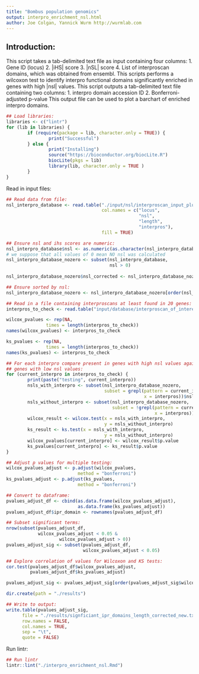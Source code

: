 ```yaml
---
title: "Bombus population genomics"
output: interpro_enrichment_nsl.html
author: Joe Colgan, Yannick Wurm http://wurmlab.com
---
```


## Introduction:
This script takes a tab-delimited text file as input containing four columns:
1. Gene ID (locus)
2. |iHS| score
3. |nSL| score
4. List of interproscan domains, which was obtained from ensembl.
This scripts performs a wilcoxon test to identify interpro functional domains significantly enriched in genes with high |nsl| values.
This script outputs a tab-delimited text file containing two columns:
1. interpro domain accession ID
2. Bonferroni-adjusted p-value
This output file can be used to plot a barchart of enriched interpro domains.

```r
## Load libraries:
libraries <- c("lintr")
for (lib in libraries) {
        if (require(package = lib, character.only = TRUE)) {
                print("Successful")
        } else {
                print("Installing")
                source("https://bioconductor.org/biocLite.R")
                biocLite(pkgs = lib)
                library(lib, character.only = TRUE )
        }
}
```

Read in input files:

```r
## Read data from file:
nsl_interpro_database <- read.table("./input/nsl/interproscan_input_plus_nsl_top_scores_per_gene_new.txt",
                                    col.names = c("locus",
                                                  "nsl",
                                                  "length",
                                                  "interpros"),
                                    fill = TRUE)

## Ensure nsl and ihs scores are numeric:
nsl_interpro_database$nsl <- as.numeric(as.character(nsl_interpro_database$nsl))
# we suppose that all values of 0 mean NO nsl was calculated
nsl_interpro_database_nozero <- subset(nsl_interpro_database,
                                       nsl > 0)
        
nsl_interpro_database_nozero$nsl_corrected <- nsl_interpro_database_nozero$nsl/as.numeric(unlist(nsl_interpro_database_nozero$length))

## Ensure sorted by nsl:
nsl_interpro_database_nozero <- nsl_interpro_database_nozero[order(nsl_interpro_database_nozero$nsl_corrected), ]

## Read in a file containing interproscans at least found in 20 genes:
interpros_to_check <- read.table("input/database/interproscan_of_interest_input_for_wilcoxon.n20.txt")$V1

wilcox_pvalues <- rep(NA,
               times = length(interpros_to_check))
names(wilcox_pvalues) <- interpros_to_check

ks_pvalues <- rep(NA,
               times = length(interpros_to_check))
names(ks_pvalues) <- interpros_to_check

## For each interpro compare present in genes with high nsl values against
## genes with low nsl values:
for (current_interpro in interpros_to_check) {
        print(paste("testing", current_interpro))
        nsls_with_interpro <- subset(nsl_interpro_database_nozero,
                                     subset = grepl(pattern = current_interpro,
                                                    x = interpros))$nsl_corrected
        nsls_without_interpro <- subset(nsl_interpro_database_nozero,
                                        subset = !grepl(pattern = current_interpro,
                                                        x = interpros))$nsl_corrected
        wilcox_result <- wilcox.test(x = nsls_with_interpro,
                                     y = nsls_without_interpro)
        ks_result <- ks.test(x = nsls_with_interpro,
                                     y = nsls_without_interpro)
        wilcox_pvalues[current_interpro] <- wilcox_result$p.value
        ks_pvalues[current_interpro] <- ks_result$p.value
}

## Adjust p values for multiple testing:
wilcox_pvalues_adjust <- p.adjust(wilcox_pvalues,
                           method = "bonferroni")
ks_pvalues_adjust <- p.adjust(ks_pvalues,
                           method = "bonferroni")

## Convert to dataframe:
pvalues_adjust_df <- cbind(as.data.frame(wilcox_pvalues_adjust),
                           as.data.frame(ks_pvalues_adjust))
pvalues_adjust_df$ipr_domain <- rownames(pvalues_adjust_df)

## Subset significant terms:
nrow(subset(pvalues_adjust_df,
            wilcox_pvalues_adjust < 0.05 &
                    wilcox_pvalues_adjust > 0))
pvalues_adjust_sig <- subset(pvalues_adjust_df,
                             wilcox_pvalues_adjust < 0.05)

## Explore correlation of values for Wilcoxon and KS tests:
cor.test(pvalues_adjust_df$wilcox_pvalues_adjust,
         pvalues_adjust_df$ks_pvalues_adjust)

pvalues_adjust_sig <- pvalues_adjust_sig[order(pvalues_adjust_sig$wilcox_pvalues_adjust), ]

dir.create(path = "./results")

## Write to output:
write.table(pvalues_adjust_sig,
      file = "./results/signficiant_ipr_domains_length_corrected_new.txt",
      row.names = FALSE,
      col.names = TRUE,
      sep = "\t",
      quote = FALSE)
```

Run lintr:

```r
## Run lintr
lintr::lint("./interpro_enrichment_nsl.Rmd")
```